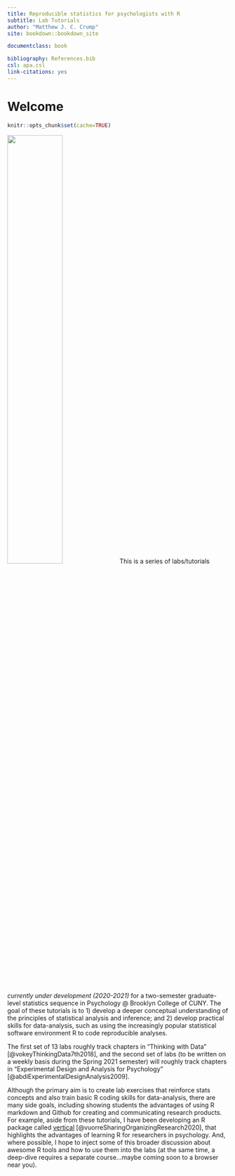 ```yaml
--- 
title: Reproducible statistics for psychologists with R
subtitle: Lab Tutorials
author: "Matthew J. C. Crump"
site: bookdown::bookdown_site

documentclass: book

bibliography: References.bib
csl: apa.csl
link-citations: yes
---
```


# Welcome {-}

```r
knitr::opts_chunk$set(cache=TRUE)
```

<img class="cover" src="imgs/cover.png" width="50%"/> This is a series of labs/tutorials *currently under development (2020-2021)* for a two-semester graduate-level statistics sequence in Psychology @ Brooklyn College of CUNY. The goal of these tutorials is to 1) develop a deeper conceptual understanding of the principles of statistical analysis and inference; and 2) develop practical skills for data-analysis, such as using the increasingly popular statistical software environment R to code reproducible analyses.

The first set of 13 labs roughly track chapters in "Thinking with Data" [@vokeyThinkingData7th2018], and the second set of labs (to be written on a weekly basis during the Spring 2021 semester) will roughly track chapters in "Experimental Design and Analysis for Psychology" [@abdiExperimentalDesignAnalysis2009]. 

Although the primary aim is to create lab exercises that reinforce stats concepts and also train basic R coding skills for data-analysis, there are many side goals, including showing students the advantages of using R markdown and Github for creating and communicating research products. For example, aside from these tutorials, I have been developing an R package called [vertical](https://crumplab.github.io/vertical/) [@vuorreSharingOrganizingResearch2020], that highlights the advantages of learning R for researchers in psychology. And, where possible, I hope to inject some of this broader discussion about awesome R tools and how to use them into the labs (at the same time, a deep-dive requires a separate course...maybe coming soon to a browser near you).
